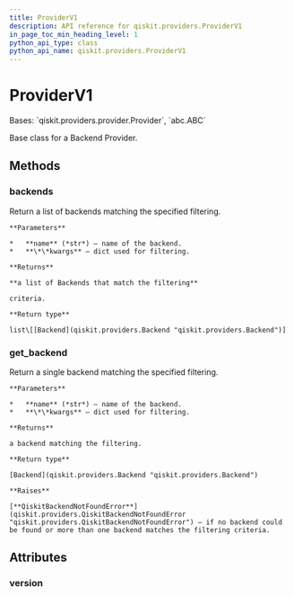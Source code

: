 ```yaml
---
title: ProviderV1
description: API reference for qiskit.providers.ProviderV1
in_page_toc_min_heading_level: 1
python_api_type: class
python_api_name: qiskit.providers.ProviderV1
---
```


# ProviderV1

<Class id="qiskit.providers.ProviderV1" isDedicatedPage={true} github="https://github.com/qiskit/qiskit/tree/stable/0.19/qiskit/providers/provider.py" signature="ProviderV1">
  Bases: `qiskit.providers.provider.Provider`, `abc.ABC`

  Base class for a Backend Provider.

  ## Methods

  ### backends

  <Function id="qiskit.providers.ProviderV1.backends" name="backends" signature="abstract ProviderV1.backends(name=None, **kwargs)">
    Return a list of backends matching the specified filtering.

    **Parameters**

    *   **name** (*str*) – name of the backend.
    *   **\*\*kwargs** – dict used for filtering.

    **Returns**

    **a list of Backends that match the filtering**

    criteria.

    **Return type**

    list\[[Backend](qiskit.providers.Backend "qiskit.providers.Backend")]
  </Function>

  ### get\_backend

  <Function id="qiskit.providers.ProviderV1.get_backend" name="get_backend" signature="ProviderV1.get_backend(name=None, **kwargs)">
    Return a single backend matching the specified filtering.

    **Parameters**

    *   **name** (*str*) – name of the backend.
    *   **\*\*kwargs** – dict used for filtering.

    **Returns**

    a backend matching the filtering.

    **Return type**

    [Backend](qiskit.providers.Backend "qiskit.providers.Backend")

    **Raises**

    [**QiskitBackendNotFoundError**](qiskit.providers.QiskitBackendNotFoundError "qiskit.providers.QiskitBackendNotFoundError") – if no backend could be found or more than one backend matches the filtering criteria.
  </Function>

  ## Attributes

  ### version

  <Attribute id="qiskit.providers.ProviderV1.version" name="version" attributeValue="= 1" />
</Class>


